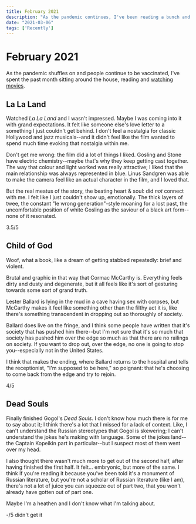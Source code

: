 ```yaml
---
title: February 2021
description: "As the pandemic continues, I've been reading a bunch and watching a bunch of movies: La La Land, Child of God, Dead Souls."
date: "2021-03-06"
tags: ['Recently']
---
```


# February 2021

As the pandemic shuffles on and people continue to be vaccinated, I've spent the past month sitting around the house, reading and [watching movies](https://letterboxd.com/charlesharries/).

## La La Land
Watched _La La Land_ and I wasn't impressed. Maybe I was coming into it with grand expectations. It felt like someone else's love letter to a something I just couldn't get behind. I don't feel a nostalgia for classic Hollywood and jazz musicals--and it didn't feel like the film wanted to spend much time evoking that nostalgia within me.

Don't get me wrong: the film did a lot of things I liked. Gosling and Stone have electric chemistry--maybe that's why they keep getting cast together. The way that colour and light worked was really attractive; I liked that the main relationship was always represented in blue. Linus Sandgren was able to make the camera feel like an actual character in the film, and I loved that.

But the real meatus of the story, the beating heart & soul: did _not_ connect with me. I felt like I just couldn't show up, emotionally. The thick layers of twee, the constant "le wrong generation"-style moaning for a lost past, the uncomfortable position of white Gosling as the saviour of a black art form--none of it resonated.

3.5/5

## Child of God

Woof, what a book, like a dream of getting stabbed repeatedly: brief and violent.

Brutal and graphic in that way that Cormac McCarthy is. Everything feels dirty and dusty and degenerate, but it all feels like it's sort of gesturing towards some sort of grand truth.

Lester Ballard is lying in the mud in a cave having sex with corpses, but McCarthy makes it feel like something other than the filthy act it is, like there's something transcendent in dropping out so thoroughly of society.

Ballard does live on the fringe, and I think some people have written that it's society that has pushed him there--but I'm not sure that it's so much that society has pushed him over the edge so much as that there are no railings on society. If you want to drop out, over the edge, no one is going to stop you--especially not in the United States.

I think that makes the ending, where Ballard returns to the hospital and tells the receptionist, "I'm supposed to be here," so poignant: that he's choosing to come back from the edge and try to rejoin.

4/5

## Dead Souls
Finally finished Gogol's _Dead Souls_. I don't know how much there is for me to say about it; I think there's a lot that I missed for a lack of context. Like, I can't understand the Russian stereotypes that Gogol is skewering; I can't understand the jokes he's making with language. Some of the jokes land--the Captain Kopeikin part in particular--but I suspect most of them went over my head.

I also thought there wasn't much more to get out of the second half, after having finished the first half. It felt... embryonic, but more of the same. I think if you're reading it because you've been told it's a monument of Russian literature, but you're not a scholar of Russian literature (like I am), there's not a lot of juice you can squeeze out of part two, that you won't already have gotten out of part one.

Maybe I'm a heathen and I don't know what I'm talking about.

-/5 didn't get it